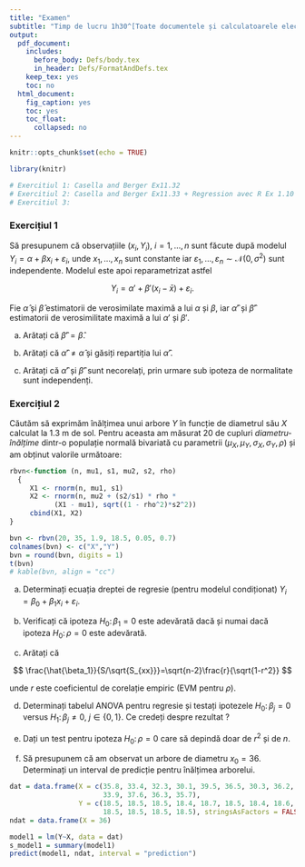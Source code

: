 ```yaml
---
title: "Examen"
subtitle: "Timp de lucru 1h30^[Toate documentele și calculatoarele electronice de mână sunt autorizate. Computerele personale, telefoanele mobile/smartwatch-urile sunt **strict interzise**.]"
output:
  pdf_document:
    includes:
      before_body: Defs/body.tex
      in_header: Defs/FormatAndDefs.tex
    keep_tex: yes
    toc: no
  html_document:
    fig_caption: yes
    toc: yes
    toc_float:
      collapsed: no
---
```


```r
knitr::opts_chunk$set(echo = TRUE)

library(knitr)

# Exercitiul 1: Casella and Berger Ex11.32
# Exercitiul 2: Casella and Berger Ex11.33 + Regression avec R Ex 1.10
# Exercitiul 3: 
```

<style type="text/css">
.table {
    margin: auto;
    width: 40%;

}

</style>

### Exercițiul 1

Să presupunem că observațiile $(x_i,Y_i)$, $i=1,\ldots,n$ sunt făcute după modelul $Y_i = \alpha + \beta x_i + \varepsilon_i$, unde $x_1,\ldots,x_n$ sunt constante iar $\varepsilon_1,\ldots,\varepsilon_n\sim \mathcal{N}(0,\sigma^2)$ sunt independente. Modelul este apoi reparametrizat astfel

$$
Y_i = \alpha' + \beta' (x_i-\bar{x}) + \varepsilon_i.
$$

Fie $\hat{\alpha}$ și $\hat{\beta}$ estimatorii de verosimilate maximă a lui $\alpha$ și $\beta$, iar $\hat{\alpha}'$ și $\hat{\beta}'$ estimatorii de verosimilitate maximă a lui $\alpha'$ și $\beta'$.

  a) Arătați că $\hat{\beta}' = \hat{\beta}$.
  
  b) Arătați că $\hat{\alpha}' \neq \hat{\alpha}$ și găsiți repartiția lui $\hat{\alpha}'$.
  
  c) Arătați că $\hat{\alpha}'$ și $\hat{\beta}'$ sunt necorelați, prin urmare sub ipoteza de normalitate sunt independenți.
  
  
### Exercițiul 2

Căutăm să exprimăm înălțimea unui arbore $Y$ în funcție de diametrul său $X$ calculat la 1.3 m de sol. Pentru aceasta am măsurat 20 de cupluri *diametru-înălțime* dintr-o populație normală bivariată cu parametrii $(\mu_X, \mu_Y, \sigma_X, \sigma_Y, \rho)$ și am obținut valorile următoare:

```r
rbvn<-function (n, mu1, s1, mu2, s2, rho) 
  {
     X1 <- rnorm(n, mu1, s1)
     X2 <- rnorm(n, mu2 + (s2/s1) * rho * 
           (X1 - mu1), sqrt((1 - rho^2)*s2^2))
     cbind(X1, X2)
}

bvn <- rbvn(20, 35, 1.9, 18.5, 0.05, 0.7)
colnames(bvn) <- c("X","Y")
bvn = round(bvn, digits = 1)
t(bvn)
# kable(bvn, align = "cc")
```

  a) Determinați ecuația dreptei de regresie (pentru modelul condiționat) $Y_i = \beta_0 + \beta_1 x_i + \varepsilon_i$.
  
  b) Verificați că ipoteza $H_0:\, \beta_1=0$ este adevărată dacă și numai dacă ipoteza $H_0:\, \rho=0$ este adevărată.
  
  c) Arătați că 
  
  $$
    \frac{\hat{\beta_1}}{S/\sqrt{S_{xx}}}=\sqrt{n-2}\frac{r}{\sqrt{1-r^2}}
  $$
  
  unde $r$ este coeficientul de corelație empiric (EVM pentru $\rho$).
  
  d) Determinați tabelul ANOVA pentru regresie și testați ipotezele $H_0:\, \beta_j=0$ versus $H_1:\,\beta_j\neq0$, $j\in\{0,1\}$. Ce credeți despre rezultat ?
  
  e) Dați un test pentru ipoteza $H_0:\, \rho = 0$ care să depindă doar de $r^2$ și de $n$.
  
  f) Să presupunem că am observat un arbore de diametru $x_0=36$. Determinați un interval de predicție pentru înălțimea arborelui. 
 
```r

dat = data.frame(X = c(35.8, 33.4, 32.3, 30.1, 39.5, 36.5, 30.3, 36.2, 34.0, 33.7, 32.8, 36.9, 34.4, 31.3, 35.6, 36.4,
                       33.9, 37.6, 36.3, 35.7), 
                 Y = c(18.5, 18.5, 18.5, 18.4, 18.7, 18.5, 18.4, 18.6, 18.5, 18.4, 18.5, 18.5, 18.5, 18.5, 18.5, 18.6,
                       18.5, 18.5, 18.5, 18.5), stringsAsFactors = FALSE)
ndat = data.frame(X = 36)

model1 = lm(Y~X, data = dat)
s_model1 = summary(model1)
predict(model1, ndat, interval = "prediction")
```

